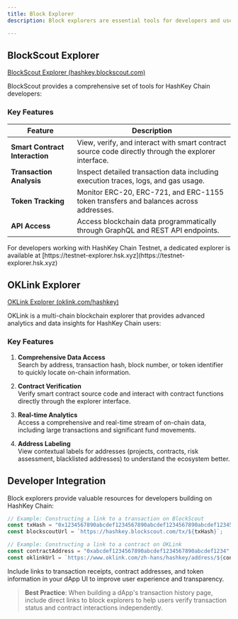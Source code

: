 ```yaml
---
title: Block Explorer
description: Block explorers are essential tools for developers and users to interact with blockchain data. HashKey Chain offers multiple explorer options to help you analyze transactions, verify contracts, and debug applications.

---
```


## BlockScout Explorer

[BlockScout Explorer (hashkey.blockscout.com)](https://hashkey.blockscout.com)

BlockScout provides a comprehensive set of tools for HashKey Chain developers:

### Key Features

| Feature | Description |
|---------|-------------|
| **Smart Contract Interaction** | View, verify, and interact with smart contract source code directly through the explorer interface. |
| **Transaction Analysis** | Inspect detailed transaction data including execution traces, logs, and gas usage. |
| **Token Tracking** | Monitor ERC-20, ERC-721, and ERC-1155 token transfers and balances across addresses. |
| **API Access** | Access blockchain data programmatically through GraphQL and REST API endpoints. |

<Note title="Testnet Explorer">
  For developers working with HashKey Chain Testnet, a dedicated explorer is available at [https://testnet-explorer.hsk.xyz](https://testnet-explorer.hsk.xyz)
</Note>

## OKLink Explorer

[OKLink Explorer (oklink.com/hashkey)](https://www.oklink.com/zh-hans/hashkey)

OKLink is a multi-chain blockchain explorer that provides advanced analytics and data insights for HashKey Chain users:

### Key Features

1. **Comprehensive Data Access**  
   Search by address, transaction hash, block number, or token identifier to quickly locate on-chain information.

2. **Contract Verification**  
   Verify smart contract source code and interact with contract functions directly through the explorer interface.

3. **Real-time Analytics**  
   Access a comprehensive and real-time stream of on-chain data, including large transactions and significant fund movements.

4. **Address Labeling**  
   View contextual labels for addresses (projects, contracts, risk assessment, blacklisted addresses) to understand the ecosystem better.

## Developer Integration

Block explorers provide valuable resources for developers building on HashKey Chain:

```typescript
// Example: Constructing a link to a transaction on BlockScout
const txHash = "0x1234567890abcdef1234567890abcdef1234567890abcdef1234567890abcdef";
const blockscoutUrl = `https://hashkey.blockscout.com/tx/${txHash}`;

// Example: Constructing a link to a contract on OKLink
const contractAddress = "0xabcdef1234567890abcdef1234567890abcdef1234";
const oklinkUrl = `https://www.oklink.com/zh-hans/hashkey/address/${contractAddress}`;
```

Include links to transaction receipts, contract addresses, and token information in your dApp UI to improve user experience and transparency.

> **Best Practice**: When building a dApp's transaction history page, include direct links to block explorers to help users verify transaction status and contract interactions independently.